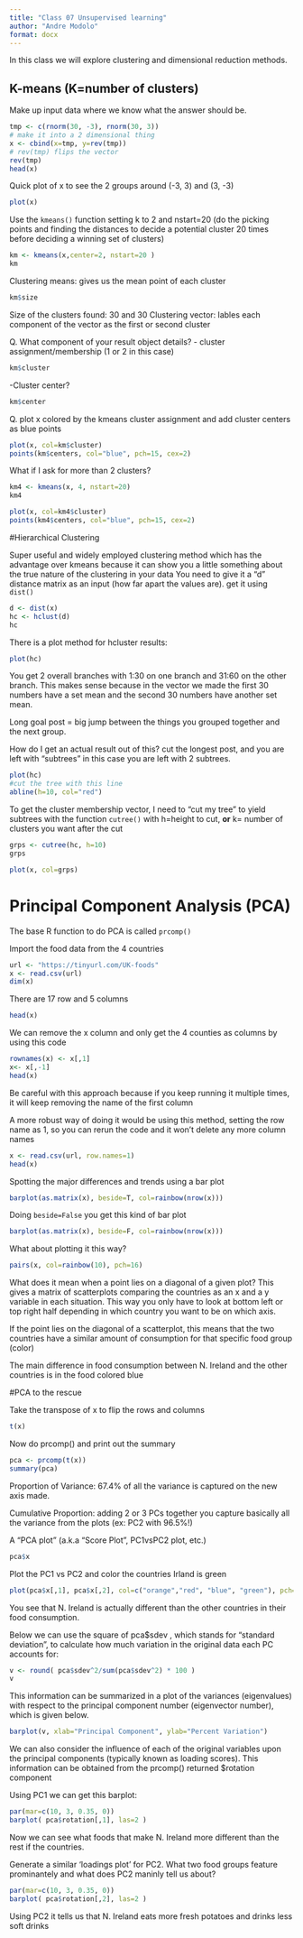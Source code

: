 ```yaml
---
title: "Class 07 Unsupervised learning"
author: "Andre Modolo"
format: docx
---
```


In this class we will explore clustering and dimensional reduction methods.

## K-means (K=number of clusters)

Make up input data where we know what the answer should be.

```r
tmp <- c(rnorm(30, -3), rnorm(30, 3))
# make it into a 2 dimensional thing
x <- cbind(x=tmp, y=rev(tmp))
# rev(tmp) flips the vector 
rev(tmp)
head(x)
```

Quick plot of x to see the 2 groups around (-3, 3) and (3, -3)

```r
plot(x)
```

Use the `kmeans()` function setting k to 2 and nstart=20 (do the picking points and finding the distances to decide a potential cluster 20 times before deciding a winning set of clusters)

```r
km <- kmeans(x,center=2, nstart=20 )
km
```

Clustering means: gives us the mean point of each cluster

```r
km$size
```

Size of the clusters found: 30 and 30 Clustering vector: lables each component of the vector as the first or second cluster

Q. What component of your result object details? - cluster assignment/membership (1 or 2 in this case)

```r
km$cluster
```

-Cluster center?

```r
km$center
```

Q. plot x colored by the kmeans cluster assignment and add cluster centers as blue points

```r
plot(x, col=km$cluster)
points(km$centers, col="blue", pch=15, cex=2)
```

What if I ask for more than 2 clusters?

```r
km4 <- kmeans(x, 4, nstart=20)
km4
```

```r
plot(x, col=km4$cluster)
points(km4$centers, col="blue", pch=15, cex=2)
```

#Hierarchical Clustering

Super useful and widely employed clustering method which has the advantage over kmeans because it can show you a little something about the true nature of the clustering in your data You need to give it a "d" distance matrix as an input (how far apart the values are). get it using `dist()`

```r
d <- dist(x)
hc <- hclust(d)
hc
```

There is a plot method for hcluster results:

```r
plot(hc)
```

You get 2 overall branches with 1:30 on one branch and 31:60 on the other branch. This makes sense because in the vector we made the first 30 numbers have a set mean and the second 30 numbers have another set mean.

Long goal post = big jump between the things you grouped together and the next group.

How do I get an actual result out of this? cut the longest post, and you are left with "subtrees" in this case you are left with 2 subtrees.

```r
plot(hc)
#cut the tree with this line 
abline(h=10, col="red")
```

To get the cluster membership vector, I need to "cut my tree" to yield subtrees with the function `cutree()` with h=height to cut, **or** k= number of clusters you want after the cut

```r
grps <- cutree(hc, h=10)
grps
```

```r
plot(x, col=grps)
```


# Principal Component Analysis (PCA)

The base R function to do PCA is called `prcomp()`

Import the food data from the 4 countries

```r
url <- "https://tinyurl.com/UK-foods"
x <- read.csv(url)
dim(x)
```
There are 17 row and 5 columns 

```r
head(x)
```
We can remove the x column and only get the 4 counties as columns by using this code
```r
rownames(x) <- x[,1]
x<- x[,-1]
head(x)
```

Be careful with this approach because if you keep running it multiple times, it will keep removing the name of the first column

A more robust way of doing it would be using this method, setting the row name as 1, so you can rerun the code and it won't delete any more column names
```r
x <- read.csv(url, row.names=1)
head(x)
```

Spotting the major differences and trends using a bar plot

```r
barplot(as.matrix(x), beside=T, col=rainbow(nrow(x)))
```
Doing `beside=False` you get this kind of bar plot 

```r
barplot(as.matrix(x), beside=F, col=rainbow(nrow(x)))
```
What about plotting it this way?

```r
pairs(x, col=rainbow(10), pch=16)
```
What does it mean when a point lies on a diagonal of a given plot?
This gives a matrix of scatterplots comparing the countries as an x and a y variable in each situation. This way you only have to look at bottom left or top right half depending in which country you want to be on which axis.

If the point lies on the diagonal of a scatterplot, this means that the two countries have a similar amount of consumption for that specific food group (color)

The main difference in food consumption between N. Ireland and the other countries is in the food colored blue 

#PCA to the rescue

Take the transpose of x to flip the rows and columns

```r
t(x)
```

Now do prcomp() and print out the summary 

```r
pca <- prcomp(t(x))
summary(pca)
```
Proportion of Variance: 67.4% of all the variance is captured on the new axis made.

Cumulative Proportion: adding 2 or 3 PCs together you capture basically all the variance from the plots (ex: PC2 with 96.5%!)

A "PCA plot" (a.k.a "Score Plot", PC1vsPC2 plot, etc.)

```r
pca$x
```
Plot the PC1 vs PC2 and color the countries Irland is green
```r
plot(pca$x[,1], pca$x[,2], col=c("orange","red", "blue", "green"), pch=18)
```

You see that N. Ireland is actually different than the other countries in their food consumption. 

Below we can use the square of pca$sdev , which stands for “standard deviation”, to calculate how much variation in the original data each PC accounts for:

```r
v <- round( pca$sdev^2/sum(pca$sdev^2) * 100 )
v
```

This information can be summarized in a plot of the variances (eigenvalues) with respect to the principal component number (eigenvector number), which is given below.

```r
barplot(v, xlab="Principal Component", ylab="Percent Variation")
```

We can also consider the influence of each of the original variables upon the principal components (typically known as loading scores). This information can be obtained from the prcomp() returned $rotation component

Using PC1 we can get this barplot:

```r
par(mar=c(10, 3, 0.35, 0))
barplot( pca$rotation[,1], las=2 )
```
Now we can see what foods that make N. Ireland more different than the rest if the countries. 

Generate a similar ‘loadings plot’ for PC2. What two food groups feature prominantely and what does PC2 maninly tell us about?
```r
par(mar=c(10, 3, 0.35, 0))
barplot( pca$rotation[,2], las=2 )
```

Using PC2 it tells us that N. Ireland eats more fresh potatoes and drinks less soft drinks 






